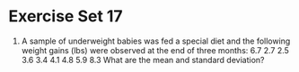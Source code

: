# Exercise Set 17 {.unlisted .unnumbered}

1. A sample of underweight babies was fed a special diet and the following weight gains (lbs) were observed at the end of three months:
6.7 2.7 2.5 3.6 3.4 4.1 4.8 5.9 8.3
What are the mean and standard deviation?


